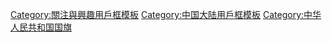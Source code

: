 {{Userbox
  |border-c = white
  |border-s = 1
  |id-c     = #FFDE00
  |id-s     = 12
  |id-fc    = 
  |info-c   = #D8000F
  |info-s   = 9
  |info-fc  = #FFDE00
  |id       = [[File:Chinese flag (Beijing) - IMG 1104.jpg|60px]]
  |info     = 這個用戶热爱'''[[中华人民共和国国旗|<span style="color: #FFDE00;">中华人民共和国国旗</span>]]'''
}}

<includeonly>[[Category:热爱中华人民共和国国旗的维基人|{{BASEPAGENAME}}]]</includeonly>
<noinclude>[[Category:關注與興趣用戶框模板]][[Category:中国大陆用戶框模板]][[Category:中华人民共和国国旗]]</noinclude>